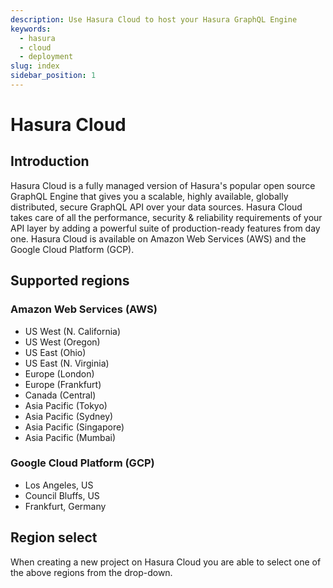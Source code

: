 ```yaml
---
description: Use Hasura Cloud to host your Hasura GraphQL Engine
keywords:
  - hasura
  - cloud
  - deployment
slug: index
sidebar_position: 1
---
```



# Hasura Cloud

## Introduction

Hasura Cloud is a fully managed version of Hasura's popular open source GraphQL Engine that gives you a
scalable, highly available, globally distributed, secure GraphQL API over your data sources. Hasura Cloud takes care
of all the performance, security & reliability requirements of your API layer by adding a powerful suite of
production-ready features from day one. Hasura Cloud is available on Amazon Web Services (AWS) and the Google Cloud
Platform (GCP).

## Supported regions

### Amazon Web Services (AWS)

- US West (N. California)
- US West (Oregon)
- US East (Ohio)
- US East (N. Virginia)
- Europe (London)
- Europe (Frankfurt)
- Canada (Central)
- Asia Pacific (Tokyo)
- Asia Pacific (Sydney)
- Asia Pacific (Singapore)
- Asia Pacific (Mumbai)

### Google Cloud Platform (GCP)

- Los Angeles, US
- Council Bluffs, US
- Frankfurt, Germany

## Region select

When creating a new project on Hasura Cloud you are able to select one of the above regions from the drop-down.

<Thumbnail
  src="/img/deployment/select-cloud-region_console_2.11.1.png"
  alt="Select new project cloud region"
  width="900px"
/>
